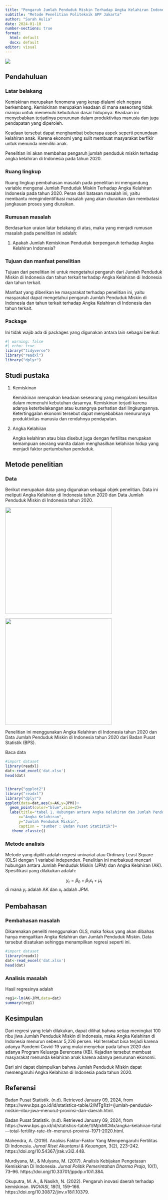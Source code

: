 ---
title: "Pengaruh Jumlah Penduduk Miskin Terhadap Angka Kelahiran Indonesia Tahun 2020"
subtitle: "Metode Penelitian Politeknik APP Jakarta"
author: "Sarah Aulia"
date: 2024-01-10
number-sections: true
format:
  html: default
  docx: default
editor: visual
---

![](poltekapp.jpg)

## Pendahuluan

### Latar belakang

Kemiskinan merupakan fenomena yang kerap dialami oleh negara berkembang. Kemiskinan merupakan keadaan di mana seseorang tidak mampu untuk memenuhi kebutuhan dasar hidupnya. Keadaan ini menyebabkan terjadinya penurunan dalam produktivitas manusia dan juga pendapatan yang diperoleh.

Keadaan tersebut dapat menghambat beberapa aspek seperti penundaan kelahiran anak. Karena ekonomi yang sulit membuat masyarakat berfikir untuk menunda memiliki anak.

Penelitian ini akan membahas pengaruh jumlah penduduk miskin terhadap angka kelahiran di Indonesia pada tahun 2020.

### Ruang lingkup

Ruang lingkup pembahasan masalah pada penelitian ini mengandung variable mengenai Jumlah Penduduk Miskin Terhadap Angka Kelahiran Indonesia pada tahun 2020. Peran dari batasan masalah ini, yaitu membantu mengindentifikasi masalah yang akan diuraikan dan membatasi jangkauan proses yang diuraikan.

### Rumusan masalah

Berdasarkan uraian latar belakang di atas, maka yang menjadi rumusan masalah pada penelitian ini adalah:

1.  Apakah Jumlah Kemiskinan Penduduk berpengaruh terhadap Angka Kelahiran Indonesia?

### Tujuan dan manfaat penelitian

Tujuan dari penelitian ini untuk mengetahui pengaruh dari Jumlah Penduduk Miskin di Indonesia dan tahun terkait terhadap Angka Kelahiran di Indonesia dan tahun terkait.

Manfaat yang diberikan ke masyarakat terhadap penelitian ini, yaitu masyarakat dapat mengetahui pengaruh Jumlah Penduduk Miskin di Indonesia dan tahun terkait terhadap Angka Kelahiran di Indonesia dan tahun terkait.

### Package

Ini tidak wajib ada di packages yang digunakan antara lain sebagai berikut:

```{r}
#| warning: false
#| echo: true
library("tidyverse")
library("readxl")
library("dplyr")
```

## Studi pustaka

1.  Kemiskinan

    Kemiskinan merupakan keadaan seseorang yang mengalami kesulitan dalam memenuhi kebutuhan dasarnya. Kemiskinan terjadi karena adanya keterbelakangan atau kurangnya perhatian dari lingkungannya. Ketertinggalan ekonomi tersebut dapat menyebabkan menurunnya produktivitas manusia dan rendahnya pendapatan.

2.  Angka Kelahiran

    Angka kelahiran atau bisa disebut juga dengan fertilitas merupakan kemampuan seorang wanita dalam menghasilkan kelahiran hidup yang menjadi faktor pertumbuhan penduduk.

## Metode penelitian

### Data

Berikut merupakan data yang digunakan sebagai objek penelitian. Data ini meliputi Angka Kelahiran di Indonesia tahun 2020 dan Data Jumlah Penduduk Miskin di Indonesia tahun 2020.

![](AK.PNG){width="341"}

![](JPMM.PNG){width="340"}

Penelitian ini menggunakan Angka Kelahiran di Indonesia tahun 2020 dan Data Jumlah Penduduk Miskin di Indonesia tahun 2020 dari Badan Pusat Statistik (BPS).

Baca data

```{r}
#import dataset
library(readxl)
dat<-read_excel('dat.xlsx')
head(dat)
```

```         
```

```{r}
library("ggplot2")
library("readxl")
library("dplyr")
ggplot(data=dat,aes(x=AK,y=JPM))+
  geom_point(color="blue",size=2)+
  labs(title="tabel 1. Hubungan antara Angka Kelahiran dan Jumlah Penduduk Miskin",
      x="Angka Kelahiran",
      y="Jumlah Penduduk Miskin",
      caption = "sumber : Badan Pusat Statistik")+
   theme_classic()
```

### Metode analisis

Metode yang dipilih adalah regresi univariat atau Ordinary Least Square (OLS) dengan 1 variabel independen. Penelitian ini merbaksud mencari hubungan antara Jumlah Penduduk Miskin (JPM) dan Angka Kelahiran (AK). Spesifikasi yang dilakukan adalah:

$$
y_{t}=\beta_0 + \beta_1 x_t+\mu_t
$$ di mana $y_t$ adalah AK dan $x_t$ adalah JPM.

## Pembahasan

### Pembahasan masalah

Dikarenakan peneliti menggunakan OLS, maka fokus yang akan dibahas hanya mengaitkan Angka Kelahiran dan Jumlah Penduduk Miskin. Data tersebut disatukan sehingga menampilkan regresi seperti ini.

```{r}
#import dataset
library(readxl)
dat<-read_excel('dat.xlsx')
head(dat)
```

### Analisis masalah

Hasil regresinya adalah

```{r}
reg1<-lm(AK~JPM,data=dat)
summary(reg1)
```

## Kesimpulan

Dari regresi yang telah dilakukan, dapat dilihat bahwa setiap meningkat 100 ribu jiwa Jumlah Penduduk Miskin di Indonesia, maka Angka Kelahiran di Indonesia menurun sebesar 5,226 persen. Hal tersebut bisa terjadi karena adanya Pandemi Covid-19 yang mulai menyebar pada tahun 2020 dan adanya Program Keluarga Berencana (KB). Kejadian tersebut membuat masyarakat menunda kelahiran anak karena adanya penurunan ekonomi.

Dari sini dapat disimpulkan bahwa Jumlah Penduduk Miskin dapat memengaruhi Angka Kelahiran di Indonesia pada tahun 2020.

## Referensi

Badan Pusat Statistik. (n.d). Retrieved January 09, 2024, from https://www.bps.go.id/id/statistics-table/2/MTg1IzI=/jumlah-penduduk-miskin--ribu-jiwa--menurut-provinsi-dan-daerah.html.

Badan Pusat Statistik. (n.d). Retrieved January 09, 2024, from https://www.bps.go.id/id/statistics-table/1/MjIxMCMx/angka-kelahiran-total---total-fertility-rate--tfr--menurut-provinsi--1971-2020.html.

Mahendra, A. (2019). Analisis Faktor-Faktor Yang Mempengaruhi Fertilitas Di Indonesia. *Jurnal Riset Akuntansi & Keuangan*, 3(2), 223--242. https://doi.org/10.54367/jrak.v3i2.448.

Murdiyana, M., & Mulyana, M. (2017). Analisis Kebijakan Pengetasan Kemiskinan Di Indonesia. *Jurnal Politik Pemerintahan Dharma Praja*, 10(1), 73--96. https://doi.org/10.33701/jppdp.v10i1.384.

Okuputra, M. A., & Nasikh, N. (2022). Pengaruh inovasi daerah terhadap kemiskinan. *INOVASI*, 18(1), 159--166. https://doi.org/10.30872/jinv.v18i1.10379.
